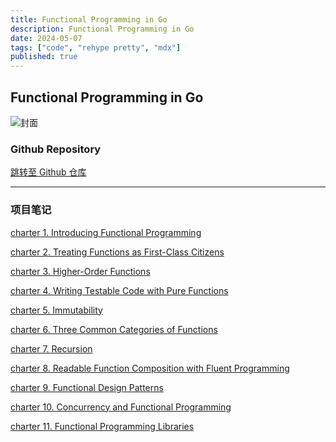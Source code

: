 ```yaml
---
title: Functional Programming in Go
description: Functional Programming in Go
date: 2024-05-07
tags: ["code", "rehype pretty", "mdx"]
published: true
---
```


## Functional Programming in Go

![封面](/fp/FP封面.png)

### Github Repository

[跳转至 Github 仓库](https://github.com/miku-wwl/Functional-Programming-in-Go)

---

### 项目笔记

[charter 1. Introducing Functional Programming](/blog/fp01)

[charter 2. Treating Functions as First-Class Citizens](/blog/fp02)

[charter 3. Higher-Order Functions](/blog/fp03)

[charter 4. Writing Testable Code with Pure Functions](/blog/fp04)

[charter 5. Immutability](/blog/fp05)

[charter 6. Three Common Categories of Functions](/blog/fp06)

[charter 7. Recursion](/blog/fp07)

[charter 8. Readable Function Composition with Fluent Programming](/blog/fp08)

[charter 9. Functional Design Patterns](/blog/fp09)

[charter 10. Concurrency and Functional Programming](/blog/fp10)

[charter 11. Functional Programming Libraries](/blog/fp11)
